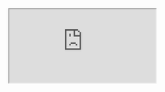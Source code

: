 <iframe src="https://app.dashcam.io/replay/6830c621ea8e9461fd8d5752?share=po9pxHmOMhb9sQg4R33jQ&embed=true&timestamp=60000&playbackRate=2" />

```yaml
version: 5.7.7
session: 682f5c4c811bd5a322c0e5c1
steps:
  - prompt: enter standard_user within the username field
    commands:
      - command: focus-application
        name: Google Chrome
      - command: hover-text
        text: Username
        description: input field for username
        action: click
      - command: type
        text: standard_user
  - prompt: assert that standard_user shows in the username field
    commands:
      - command: assert
        expect: the username field contains "standard_user"
  - prompt: click on sign in
    commands:
      - command: hover-text
        text: Sign in
        description: black button below the password field
        action: click
  - prompt: assert that "please fill out this field" shows in the password field
    commands:
      - command: focus-application
        name: Google Chrome
      - command: assert
        expect: Please fill out this field is visible near the password field
```
